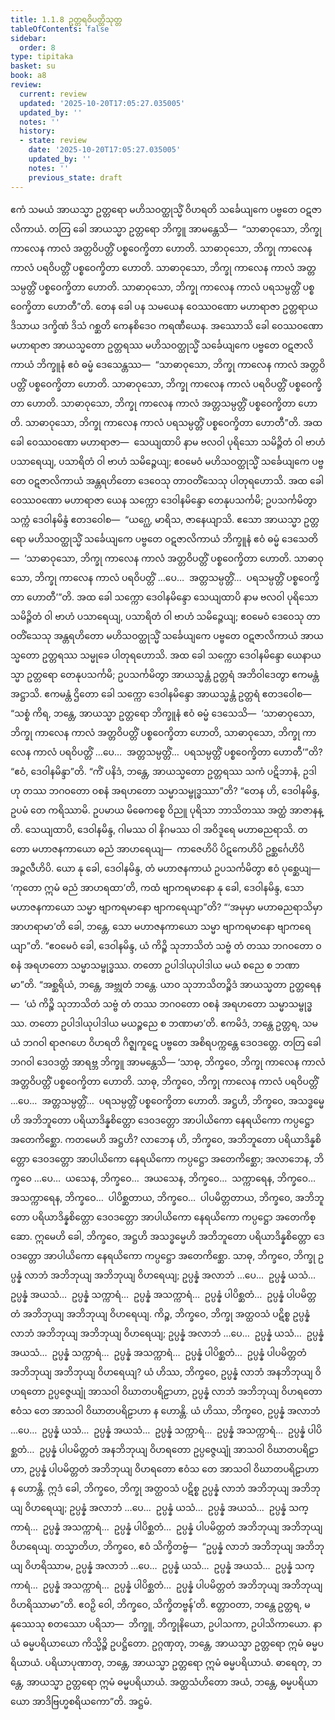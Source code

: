 ```yaml
---
title: 1.1.8 ဥတ္တရဝိပတ္တိသုတ္တ
tableOfContents: false
sidebar:
  order: 8
type: tipitaka
basket: su
book: a8
review:
  current: review
  updated: '2025-10-20T17:05:27.035005'
  updated_by: ''
  notes: ''
  history:
  - state: review
    date: '2025-10-20T17:05:27.035005'
    updated_by: ''
    notes: ''
    previous_state: draft
---
```



<DynamicBreadcrumb />


<ReviewStatus review={frontmatter.review} showDetails={true} />

<HypothesisAnnotation frontmatter={frontmatter} />

<Division number="8" book="a8" e="ch" v="17" p="11">

<Paragraph number="56" book="a8">
ဧကံ သမယံ အာယသ္မာ ဥတ္တရော မဟိသဝတ္ထုသ္မိံ ဝိဟရတိ သင်္ခေယျကေ ပဗ္ဗတေ ဝဋဇာလိကာယံ. တတြ ခေါ အာယသ္မာ ဥတ္တရော ဘိက္ခူ အာမန္တေသိ—  “သာဓာဝုသော, ဘိက္ခု ကာလေန ကာလံ အတ္တဝိပတ္တိံ ပစ္စဝေက္ခိတာ ဟောတိ. သာဓာဝုသော, ဘိက္ခု ကာလေန ကာလံ ပရဝိပတ္တိံ ပစ္စဝေက္ခိတာ ဟောတိ. သာဓာဝုသော, ဘိက္ခု ကာလေန ကာလံ အတ္တသမ္ပတ္တိံ ပစ္စဝေက္ခိတာ ဟောတိ. သာဓာဝုသော, ဘိက္ခု ကာလေန ကာလံ ပရသမ္ပတ္တိံ ပစ္စဝေက္ခိတာ ဟောတီ”တိ.
</Paragraph>

<Paragraph number="57" book="a8">
တေန ခေါ ပန သမယေန ဝေဿဝဏော မဟာရာဇာ ဥတ္တရာယ ဒိသာယ ဒက္ခိဏံ ဒိသံ ဂစ္ဆတိ ကေနစိဒေဝ ကရဏီယေန. အဿောသိ ခေါ ဝေဿဝဏော မဟာရာဇာ အာယသ္မတော ဥတ္တရဿ မဟိသဝတ္ထုသ္မိံ သင်္ခေယျကေ ပဗ္ဗတေ ဝဋဇာလိကာယံ ဘိက္ခူနံ ဧဝံ ဓမ္မံ ဒေသေန္တဿ—  “သာဓာဝုသော, ဘိက္ခု ကာလေန ကာလံ အတ္တဝိပတ္တိံ ပစ္စဝေက္ခိတာ ဟောတိ. သာဓာဝုသော, ဘိက္ခု ကာလေန ကာလံ ပရဝိပတ္တိံ ပစ္စဝေက္ခိတာ ဟောတိ. သာဓာဝုသော, ဘိက္ခု ကာလေန ကာလံ အတ္တသမ္ပတ္တိံ ပစ္စဝေက္ခိတာ ဟောတိ. သာဓာဝုသော, ဘိက္ခု ကာလေန ကာလံ ပရသမ္ပတ္တိံ ပစ္စဝေက္ခိတာ ဟောတီ”တိ.
</Paragraph>

<Paragraph number="58" book="a8">
အထ ခေါ ဝေဿဝဏော မဟာရာဇာ—  သေယျထာပိ နာမ ဗလဝါ ပုရိသော သမိဉ္ဇိတံ ဝါ ဗာဟံ ပသာရေယျ, ပသာရိတံ ဝါ ဗာဟံ သမိဉ္ဇေယျ; ဧဝမေဝံ မဟိသဝတ္ထုသ္မိံ သင်္ခေယျကေ ပဗ္ဗတေ ဝဋဇာလိကာယံ အန္တရဟိတော ဒေဝေသု တာဝတိံသေသု ပါတုရဟောသိ. အထ ခေါ ဝေဿဝဏော မဟာရာဇာ ယေန သက္ကော ဒေဝါနမိန္ဒော တေနုပသင်္ကမိ; ဥပသင်္ကမိတွာ သက္ကံ ဒေဝါနမိန္ဒံ ဧတဒဝေါစ—  “ယဂ္ဃေ, မာရိသ, ဇာနေယျာသိ. ဧသော အာယသ္မာ ဥတ္တရော မဟိသဝတ္ထုသ္မိံ သင်္ခေယျကေ ပဗ္ဗတေ ဝဋဇာလိကာယံ ဘိက္ခူနံ ဧဝံ ဓမ္မံ ဒေသေတိ—  ‘သာဓာဝုသော, ဘိက္ခု ကာလေန ကာလံ အတ္တဝိပတ္တိံ ပစ္စဝေက္ခိတာ ဟောတိ. သာဓာဝုသော, ဘိက္ခု ကာလေန ကာလံ ပရဝိပတ္တိံ …ပေ…  အတ္တသမ္ပတ္တိံ…  ပရသမ္ပတ္တိံ ပစ္စဝေက္ခိတာ ဟောတီ’”တိ.
</Paragraph>

<Paragraph number="59" book="a8">
အထ ခေါ သက္ကော ဒေဝါနမိန္ဒော သေယျထာပိ နာမ ဗလဝါ ပုရိသော သမိဉ္ဇိတံ ဝါ ဗာဟံ ပသာရေယျ, ပသာရိတံ ဝါ ဗာဟံ သမိဉ္ဇေယျ; ဧဝမေဝံ ဒေဝေသု တာဝတိံသေသု အန္တရဟိတော မဟိသဝတ္ထုသ္မိံ သင်္ခေယျကေ ပဗ္ဗတေ ဝဋဇာလိကာယံ အာယသ္မတော ဥတ္တရဿ သမ္မုခေ ပါတုရဟောသိ. အထ ခေါ သက္ကော ဒေဝါနမိန္ဒော ယေနာယသ္မာ ဥတ္တရော တေနုပသင်္ကမိ; ဥပသင်္ကမိတွာ အာယသ္မန္တံ ဥတ္တရံ အဘိဝါဒေတွာ ဧကမန္တံ အဋ္ဌာသိ. ဧကမန္တံ ဌိတော ခေါ သက္ကော ဒေဝါနမိန္ဒော အာယသ္မန္တံ ဥတ္တရံ ဧတဒဝေါစ—
</Paragraph>

<Paragraph number="60" book="a8">
“သစ္စံ ကိရ, ဘန္တေ, အာယသ္မာ ဥတ္တရော ဘိက္ခူနံ ဧဝံ ဓမ္မံ ဒေသေသိ—  ‘သာဓာဝုသော, ဘိက္ခု ကာလေန ကာလံ အတ္တဝိပတ္တိံ ပစ္စဝေက္ခိတာ ဟောတိ, သာဓာဝုသော, ဘိက္ခု ကာလေန ကာလံ ပရဝိပတ္တိံ …ပေ…  အတ္တသမ္ပတ္တိံ…  ပရသမ္ပတ္တိံ ပစ္စဝေက္ခိတာ ဟောတီ’”တိ? “ဧဝံ, ဒေဝါနမိန္ဒာ”တိ. “ကိံ ပနိဒံ, ဘန္တေ, အာယသ္မတော ဥတ္တရဿ သကံ ပဋိဘာနံ, ဥဒါဟု တဿ ဘဂဝတော ဝစနံ အရဟတော သမ္မာသမ္ဗုဒ္ဓဿာ”တိ? “တေန ဟိ, ဒေဝါနမိန္ဒ, ဥပမံ တေ ကရိဿာမိ. ဥပမာယ မိဓေကစ္စေ ဝိညူ ပုရိသာ ဘာသိတဿ အတ္ထံ အာဇာနန္တိ.
</Paragraph>

<Paragraph number="61" book="a8">
သေယျထာပိ, ဒေဝါနမိန္ဒ, ဂါမဿ ဝါ နိဂမဿ ဝါ အဝိဒူရေ မဟာဓညရာသိ. တတော မဟာဇနကာယော ဓညံ အာဟရေယျ—  ကာဇေဟိပိ ပိဋကေဟိပိ ဥစ္ဆင်္ဂေဟိပိ အဉ္ဇလီဟိပိ. ယော နု ခေါ, ဒေဝါနမိန္ဒ, တံ မဟာဇနကာယံ ဥပသင်္ကမိတွာ ဧဝံ ပုစ္ဆေယျ—  ‘ကုတော ဣမံ ဓညံ အာဟရထာ’တိ, ကထံ ဗျာကရမာနော နု ခေါ, ဒေဝါနမိန္ဒ, သော မဟာဇနကာယော သမ္မာ ဗျာကရမာနော ဗျာကရေယျာ”တိ? “‘အမုမှာ မဟာဓညရာသိမှာ အာဟရာမာ’တိ ခေါ, ဘန္တေ, သော မဟာဇနကာယော သမ္မာ ဗျာကရမာနော ဗျာကရေယျာ”တိ. “ဧဝမေဝံ ခေါ, ဒေဝါနမိန္ဒ, ယံ ကိဉ္စိ သုဘာသိတံ သဗ္ဗံ တံ တဿ ဘဂဝတော ဝစနံ အရဟတော သမ္မာသမ္ဗုဒ္ဓဿ. တတော ဥပါဒါယုပါဒါယ မယံ စညေ စ ဘဏာမာ”တိ.
</Paragraph>

<Paragraph number="62" book="a8">
“အစ္ဆရိယံ, ဘန္တေ, အဗ္ဘုတံ ဘန္တေ. ယာဝ သုဘာသိတဉ္စိဒံ အာယသ္မတာ ဥတ္တရေန—  ‘ယံ ကိဉ္စိ သုဘာသိတံ သဗ္ဗံ တံ တဿ ဘဂဝတော ဝစနံ အရဟတော သမ္မာသမ္ဗုဒ္ဓဿ. တတော ဥပါဒါယုပါဒါယ မယဉ္စညေ စ ဘဏာမာ’တိ. ဧကမိဒံ, ဘန္တေ ဥတ္တရ, သမယံ ဘဂဝါ ရာဇဂဟေ ဝိဟရတိ ဂိဇ္ဈကူဋေ ပဗ္ဗတေ အစိရပက္ကန္တေ ဒေဝဒတ္တေ. တတြ ခေါ ဘဂဝါ ဒေဝဒတ္တံ အာရဗ္ဘ ဘိက္ခူ အာမန္တေသိ—
</Paragraph>

<Paragraph number="63" book="a8">
‘သာဓု, ဘိက္ခဝေ, ဘိက္ခု ကာလေန ကာလံ အတ္တဝိပတ္တိံ ပစ္စဝေက္ခိတာ ဟောတိ. သာဓု, ဘိက္ခဝေ, ဘိက္ခု ကာလေန ကာလံ ပရဝိပတ္တိံ …ပေ…  အတ္တသမ္ပတ္တိံ…  ပရသမ္ပတ္တိံ ပစ္စဝေက္ခိတာ ဟောတိ. အဋ္ဌဟိ, ဘိက္ခဝေ, အသဒ္ဓမ္မေဟိ အဘိဘူတော ပရိယာဒိန္နစိတ္တော ဒေဝဒတ္တော အာပါယိကော နေရယိကော ကပ္ပဋ္ဌော အတေကိစ္ဆော. ကတမေဟိ အဋ္ဌဟိ? လာဘေန ဟိ, ဘိက္ခဝေ, အဘိဘူတော ပရိယာဒိန္နစိတ္တော ဒေဝဒတ္တော အာပါယိကော နေရယိကော ကပ္ပဋ္ဌော အတေကိစ္ဆော; အလာဘေန, ဘိက္ခဝေ …ပေ…  ယသေန, ဘိက္ခဝေ…  အယသေန, ဘိက္ခဝေ…  သက္ကာရေန, ဘိက္ခဝေ…  အသက္ကာရေန, ဘိက္ခဝေ…  ပါပိစ္ဆတာယ, ဘိက္ခဝေ…  ပါပမိတ္တတာယ, ဘိက္ခဝေ, အဘိဘူတော ပရိယာဒိန္နစိတ္တော ဒေဝဒတ္တော အာပါယိကော နေရယိကော ကပ္ပဋ္ဌော အတေကိစ္ဆော. ဣမေဟိ ခေါ, ဘိက္ခဝေ, အဋ္ဌဟိ အသဒ္ဓမ္မေဟိ အဘိဘူတော ပရိယာဒိန္နစိတ္တော ဒေဝဒတ္တော အာပါယိကော နေရယိကော ကပ္ပဋ္ဌော အတေကိစ္ဆော.
</Paragraph>

<Paragraph number="64" book="a8">
သာဓု, ဘိက္ခဝေ, ဘိက္ခု ဥပ္ပန္နံ လာဘံ အဘိဘုယျ အဘိဘုယျ ဝိဟရေယျ; ဥပ္ပန္နံ အလာဘံ …ပေ…  ဥပ္ပန္နံ ယသံ…  ဥပ္ပန္နံ အယသံ…  ဥပ္ပန္နံ သက္ကာရံ…  ဥပ္ပန္နံ အသက္ကာရံ…  ဥပ္ပန္နံ ပါပိစ္ဆတံ…  ဥပ္ပန္နံ ပါပမိတ္တတံ အဘိဘုယျ အဘိဘုယျ ဝိဟရေယျ.
</Paragraph>

<Paragraph number="65" book="a8">
ကိဉ္စ, ဘိက္ခဝေ, ဘိက္ခု အတ္ထဝသံ ပဋိစ္စ ဥပ္ပန္နံ လာဘံ အဘိဘုယျ အဘိဘုယျ ဝိဟရေယျ; ဥပ္ပန္နံ အလာဘံ …ပေ…  ဥပ္ပန္နံ ယသံ…  ဥပ္ပန္နံ အယသံ…  ဥပ္ပန္နံ သက္ကာရံ…  ဥပ္ပန္နံ အသက္ကာရံ…  ဥပ္ပန္နံ ပါပိစ္ဆတံ…  ဥပ္ပန္နံ ပါပမိတ္တတံ အဘိဘုယျ အဘိဘုယျ ဝိဟရေယျ?
</Paragraph>

<Paragraph number="66" book="a8">
ယံ ဟိဿ, ဘိက္ခဝေ, ဥပ္ပန္နံ လာဘံ အနဘိဘုယျ ဝိဟရတော ဥပ္ပဇ္ဇေယျုံ အာသဝါ ဝိဃာတပရိဠာဟာ, ဥပ္ပန္နံ လာဘံ အဘိဘုယျ ဝိဟရတော ဧဝံသ တေ အာသဝါ ဝိဃာတပရိဠာဟာ န ဟောန္တိ. ယံ ဟိဿ, ဘိက္ခဝေ, ဥပ္ပန္နံ အလာဘံ …ပေ…  ဥပ္ပန္နံ ယသံ…  ဥပ္ပန္နံ အယသံ…  ဥပ္ပန္နံ သက္ကာရံ…  ဥပ္ပန္နံ အသက္ကာရံ…  ဥပ္ပန္နံ ပါပိစ္ဆတံ…  ဥပ္ပန္နံ ပါပမိတ္တတံ အနဘိဘုယျ ဝိဟရတော ဥပ္ပဇ္ဇေယျုံ အာသဝါ ဝိဃာတပရိဠာဟာ, ဥပ္ပန္နံ ပါပမိတ္တတံ အဘိဘုယျ ဝိဟရတော ဧဝံသ တေ အာသဝါ ဝိဃာတပရိဠာဟာ န ဟောန္တိ. ဣဒံ ခေါ, ဘိက္ခဝေ, ဘိက္ခု အတ္ထဝသံ ပဋိစ္စ ဥပ္ပန္နံ လာဘံ အဘိဘုယျ အဘိဘုယျ ဝိဟရေယျ; ဥပ္ပန္နံ အလာဘံ …ပေ…  ဥပ္ပန္နံ ယသံ…  ဥပ္ပန္နံ အယသံ…  ဥပ္ပန္နံ သက္ကာရံ…  ဥပ္ပန္နံ အသက္ကာရံ…  ဥပ္ပန္နံ ပါပိစ္ဆတံ…  ဥပ္ပန္နံ ပါပမိတ္တတံ အဘိဘုယျ အဘိဘုယျ ဝိဟရေယျ.
</Paragraph>

<Paragraph number="67" book="a8">
တသ္မာတိဟ, ဘိက္ခဝေ, ဧဝံ သိက္ခိတဗ္ဗံ—  “ဥပ္ပန္နံ လာဘံ အဘိဘုယျ အဘိဘုယျ ဝိဟရိဿာမ, ဥပ္ပန္နံ အလာဘံ …ပေ…  ဥပ္ပန္နံ ယသံ…  ဥပ္ပန္နံ အယသံ…  ဥပ္ပန္နံ သက္ကာရံ…  ဥပ္ပန္နံ အသက္ကာရံ…  ဥပ္ပန္နံ ပါပိစ္ဆတံ…  ဥပ္ပန္နံ ပါပမိတ္တတံ အဘိဘုယျ အဘိဘုယျ ဝိဟရိဿာမာ”တိ. ဧဝဉှိ ဝေါ, ဘိက္ခဝေ, သိက္ခိတဗ္ဗန်’တိ.
</Paragraph>

<Paragraph number="68" book="a8">
ဧတ္တာဝတာ, ဘန္တေ ဥတ္တရ, မနုဿေသု စတဿော ပရိသာ—  ဘိက္ခူ, ဘိက္ခုနိယော, ဥပါသကာ, ဥပါသိကာယော. နာယံ ဓမ္မပရိယာယော ကိသ္မိဉ္စိ ဥပဋ္ဌိတော. ဥဂ္ဂဏှတု, ဘန္တေ, အာယသ္မာ ဥတ္တရော ဣမံ ဓမ္မပရိယာယံ. ပရိယာပုဏာတု, ဘန္တေ, အာယသ္မာ ဥတ္တရော ဣမံ ဓမ္မပရိယာယံ. ဓာရေတု, ဘန္တေ, အာယသ္မာ ဥတ္တရော ဣမံ ဓမ္မပရိယာယံ. အတ္ထသံဟိတော အယံ, ဘန္တေ, ဓမ္မပရိယာယော အာဒိဗြဟ္မစရိယကော”တိ.

</Paragraph>
</Division>

<Paragraph number="69" type="center" book="a8">
အဋ္ဌမံ.
</Paragraph>